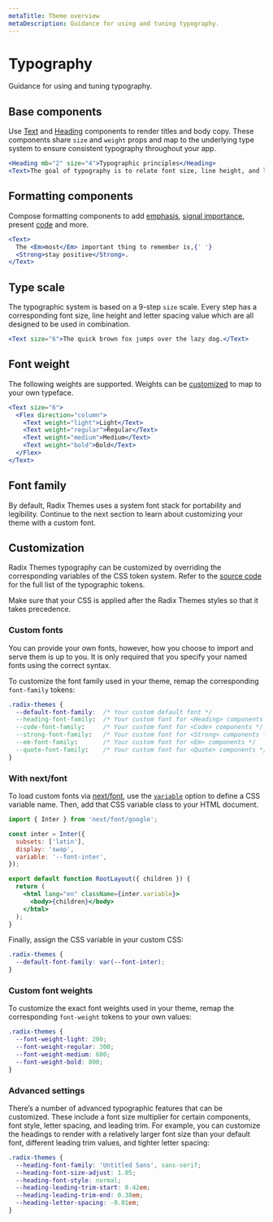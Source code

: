 ```yaml
---
metaTitle: Theme overview
metaDescription: Guidance for using and tuning typography.
---
```


# Typography

<Description>Guidance for using and tuning typography.</Description>

## Base components

Use [Text](/themes/docs/components/text) and [Heading](/themes/docs/components/heading) components to render titles and body copy. These components share `size` and `weight` props and map to the underlying type system to ensure consistent typography throughout your app.

```jsx live=true
<Heading mb="2" size="4">Typographic principles</Heading>
<Text>The goal of typography is to relate font size, line height, and line width in a proportional way that maximizes beauty and makes reading easier and more pleasant.</Text>
```

## Formatting components

Compose formatting components to add [emphasis](/themes/docs/components/em), [signal importance](/themes/docs/components/strong), present [code](/themes/docs/components/code) and more.

```jsx live=true
<Text>
  The <Em>most</Em> important thing to remember is,{' '}
  <Strong>stay positive</Strong>.
</Text>
```

## Type scale

The typographic system is based on a 9-step `size` scale. Every step has a corresponding font size, line height and letter spacing value which are all designed to be used in combination.

<Box my="7">
  <ThemesFontSizeScale />
</Box>

```jsx live="true"
<Text size="6">The quick brown fox jumps over the lazy dog.</Text>
```

<ThemesFontSizeTable />

## Font weight

The following weights are supported. Weights can be [customized](/themes/docs/theme/typography#custom-font-weights) to map to your own typeface.

```jsx live="true"
<Text size="6">
  <Flex direction="column">
    <Text weight="light">Light</Text>
    <Text weight="regular">Regular</Text>
    <Text weight="medium">Medium</Text>
    <Text weight="bold">Bold</Text>
  </Flex>
</Text>
```

<ThemesFontWeightTable />

## Font family

By default, Radix Themes uses a system font stack for portability and legibility. Continue to the next section to learn about customizing your theme with a custom font.

<ThemesFontFamilyTable />

## Customization

Radix Themes typography can be customized by overriding the corresponding variables of the CSS token system. Refer to the [source code](https://github.com/radix-ui/themes/blob/main/packages/radix-ui-themes/src/styles/tokens/typography.css) for the full list of the typographic tokens.

Make sure that your CSS is applied after the Radix Themes styles so that it takes precedence.

### Custom fonts

You can provide your own fonts, however, how you choose to import and serve them is up to you. It is only required that you specify your named fonts using the correct syntax.

To customize the font family used in your theme, remap the corresponding `font-family` tokens:

```css
.radix-themes {
  --default-font-family:  /* Your custom default font */
  --heading-font-family:  /* Your custom font for <Heading> components */
  --code-font-family:     /* Your custom font for <Code> components */
  --strong-font-family:   /* Your custom font for <Strong> components */
  --em-font-family:       /* Your custom font for <Em> components */
  --quote-font-family:    /* Your custom font for <Quote> components */
}
```

### With next/font

To load custom fonts via [next/font](https://nextjs.org/docs/app/api-reference/components/font), use the [`variable`](https://nextjs.org/docs/app/api-reference/components/font#variable) option to define a CSS variable name. Then, add that CSS variable class to your HTML document.

```jsx
import { Inter } from 'next/font/google';

const inter = Inter({
  subsets: ['latin'],
  display: 'swap',
  variable: '--font-inter',
});

export default function RootLayout({ children }) {
  return (
    <html lang="en" className={inter.variable}>
      <body>{children}</body>
    </html>
  );
}
```

Finally, assign the CSS variable in your custom CSS:

```css
.radix-themes {
  --default-font-family: var(--font-inter);
}
```

### Custom font weights

To customize the exact font weights used in your theme, remap the corresponding `font-weight` tokens to your own values:

```css
.radix-themes {
  --font-weight-light: 200;
  --font-weight-regular: 300;
  --font-weight-medium: 600;
  --font-weight-bold: 800;
}
```

### Advanced settings

There’s a number of advanced typographic features that can be customized. These include a font size multiplier for certain components, font style, letter spacing, and leading trim. For example, you can customize the headings to render with a relatively larger font size than your default font, different leading trim values, and tighter letter spacing:

```css
.radix-themes {
  --heading-font-family: 'Untitled Sans', sans-serif;
  --heading-font-size-adjust: 1.05;
  --heading-font-style: normal;
  --heading-leading-trim-start: 0.42em;
  --heading-leading-trim-end: 0.38em;
  --heading-letter-spacing: -0.01em;
}
```
